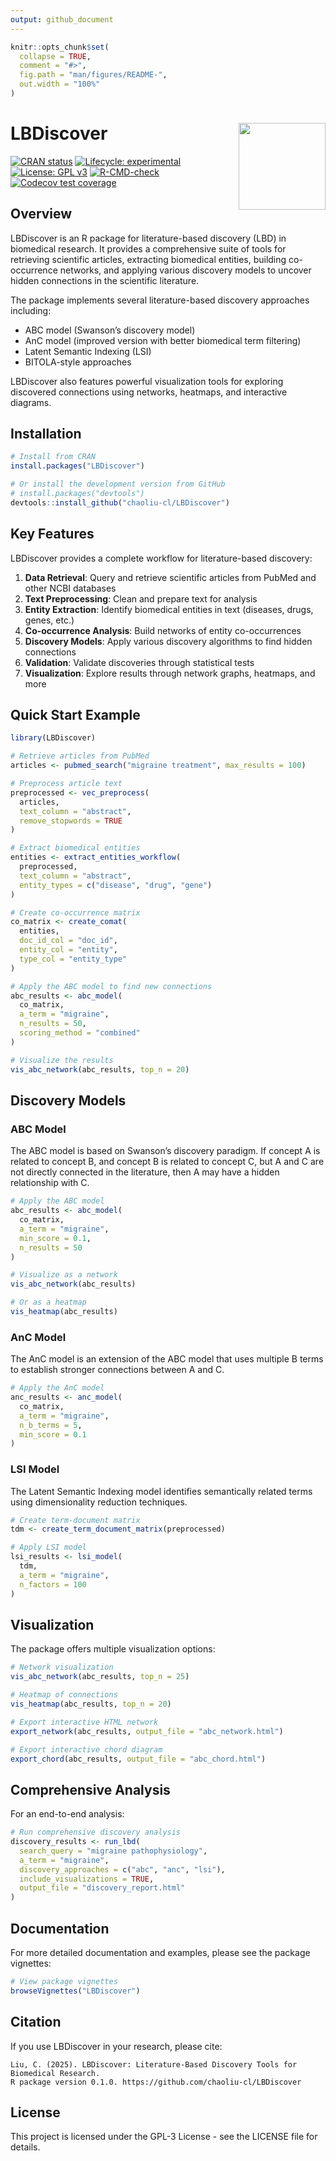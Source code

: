 ```yaml
---
output: github_document
---
```


<!-- README.md is generated from README.Rmd. Please edit that file -->

```r
knitr::opts_chunk$set(
  collapse = TRUE,
  comment = "#>",
  fig.path = "man/figures/README-",
  out.width = "100%"
)
```

# LBDiscover <img src="man/figures/logo.png" align="right" height="139" />

<!-- badges: start -->
[![CRAN status](https://www.r-pkg.org/badges/version/LBDiscover)](https://CRAN.R-project.org/package=LBDiscover)
[![Lifecycle: experimental](https://img.shields.io/badge/lifecycle-experimental-orange.svg)](https://lifecycle.r-lib.org/articles/stages.html#experimental)
[![License: GPL v3](https://img.shields.io/badge/License-GPLv3-blue.svg)](https://www.gnu.org/licenses/gpl-3.0)
[![R-CMD-check](https://github.com/chaoliu-cl/LBDiscover/actions/workflows/R-CMD-check.yaml/badge.svg)](https://github.com/chaoliu-cl/LBDiscover/actions/workflows/R-CMD-check.yaml)
[![Codecov test coverage](https://codecov.io/gh/chaoliu-cl/LBDiscover/graph/badge.svg)](https://app.codecov.io/gh/chaoliu-cl/LBDiscover)
<!-- badges: end -->

## Overview

LBDiscover is an R package for literature-based discovery (LBD) in biomedical research. It provides a comprehensive suite of tools for retrieving scientific articles, extracting biomedical entities, building co-occurrence networks, and applying various discovery models to uncover hidden connections in the scientific literature.

The package implements several literature-based discovery approaches including:

- ABC model (Swanson's discovery model)
- AnC model (improved version with better biomedical term filtering)
- Latent Semantic Indexing (LSI)
- BITOLA-style approaches

LBDiscover also features powerful visualization tools for exploring discovered connections using networks, heatmaps, and interactive diagrams.

## Installation

```r
# Install from CRAN
install.packages("LBDiscover")

# Or install the development version from GitHub
# install.packages("devtools")
devtools::install_github("chaoliu-cl/LBDiscover")
```

## Key Features

LBDiscover provides a complete workflow for literature-based discovery:

1. **Data Retrieval**: Query and retrieve scientific articles from PubMed and other NCBI databases
2. **Text Preprocessing**: Clean and prepare text for analysis
3. **Entity Extraction**: Identify biomedical entities in text (diseases, drugs, genes, etc.)
4. **Co-occurrence Analysis**: Build networks of entity co-occurrences
5. **Discovery Models**: Apply various discovery algorithms to find hidden connections
6. **Validation**: Validate discoveries through statistical tests
7. **Visualization**: Explore results through network graphs, heatmaps, and more

## Quick Start Example

```r
library(LBDiscover)

# Retrieve articles from PubMed
articles <- pubmed_search("migraine treatment", max_results = 100)

# Preprocess article text
preprocessed <- vec_preprocess(
  articles,
  text_column = "abstract",
  remove_stopwords = TRUE
)

# Extract biomedical entities
entities <- extract_entities_workflow(
  preprocessed,
  text_column = "abstract",
  entity_types = c("disease", "drug", "gene")
)

# Create co-occurrence matrix
co_matrix <- create_comat(
  entities,
  doc_id_col = "doc_id",
  entity_col = "entity",
  type_col = "entity_type"
)

# Apply the ABC model to find new connections
abc_results <- abc_model(
  co_matrix,
  a_term = "migraine",
  n_results = 50,
  scoring_method = "combined"
)

# Visualize the results
vis_abc_network(abc_results, top_n = 20)
```

## Discovery Models

### ABC Model

The ABC model is based on Swanson's discovery paradigm. If concept A is related to concept B, and concept B is related to concept C, but A and C are not directly connected in the literature, then A may have a hidden relationship with C.

```r
# Apply the ABC model
abc_results <- abc_model(
  co_matrix,
  a_term = "migraine",
  min_score = 0.1,
  n_results = 50
)

# Visualize as a network
vis_abc_network(abc_results)

# Or as a heatmap
vis_heatmap(abc_results)
```

### AnC Model

The AnC model is an extension of the ABC model that uses multiple B terms to establish stronger connections between A and C.

```r
# Apply the AnC model
anc_results <- anc_model(
  co_matrix,
  a_term = "migraine",
  n_b_terms = 5,
  min_score = 0.1
)
```

### LSI Model

The Latent Semantic Indexing model identifies semantically related terms using dimensionality reduction techniques.

```r
# Create term-document matrix
tdm <- create_term_document_matrix(preprocessed)

# Apply LSI model
lsi_results <- lsi_model(
  tdm,
  a_term = "migraine",
  n_factors = 100
)
```

## Visualization

The package offers multiple visualization options:

```r
# Network visualization
vis_abc_network(abc_results, top_n = 25)

# Heatmap of connections
vis_heatmap(abc_results, top_n = 20)

# Export interactive HTML network
export_network(abc_results, output_file = "abc_network.html")

# Export interactive chord diagram
export_chord(abc_results, output_file = "abc_chord.html")
```

## Comprehensive Analysis

For an end-to-end analysis:

```r
# Run comprehensive discovery analysis
discovery_results <- run_lbd(
  search_query = "migraine pathophysiology",
  a_term = "migraine",
  discovery_approaches = c("abc", "anc", "lsi"),
  include_visualizations = TRUE,
  output_file = "discovery_report.html"
)
```

## Documentation

For more detailed documentation and examples, please see the package vignettes:

```r
# View package vignettes
browseVignettes("LBDiscover")
```

## Citation

If you use LBDiscover in your research, please cite:

```
Liu, C. (2025). LBDiscover: Literature-Based Discovery Tools for Biomedical Research. 
R package version 0.1.0. https://github.com/chaoliu-cl/LBDiscover
```

## License

This project is licensed under the GPL-3 License - see the LICENSE file for details.

